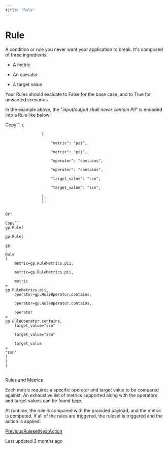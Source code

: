 ```yaml
---
title: "Rule"
---
```


# Rule

A condition or rule you never want your application to break. It's composed of three ingredients:

*   A metric
    
*   An operator
    
*   A target value
    

Your Rules should evaluate to False for the base case, and to True for unwanted scenarios.

In the example above, the "_input/output shall never contain PII_" is encoded into a Rule like below:

Copy```
                    { 

                    { 

                        "metric": "pii",

                        "metric": "pii",

                        "operator": "contains",

                        "operator": "contains",

                        "target_value": "ssn",

                        "target_value": "ssn",

                    },
                    },
```

Or:

Copy```
gp.Rule(

gp.Rule(

gp
.
Rule
(
    metric=gp.RuleMetrics.pii,

    metric=gp.RuleMetrics.pii,

    metric
=
gp.RuleMetrics.pii,
    operator=gp.RuleOperator.contains,

    operator=gp.RuleOperator.contains,

    operator
=
gp.RuleOperator.contains,
    target_value="ssn"

    target_value="ssn"

    target_value
=
"ssn"
)
)
)
```

## 

[](#rules-and-metrics)

Rules and Metrics

Each metric requires a specific operator and target value to be compared against. An exhaustive list of metrics supported along with the operators and target values can be found [here](/galileo/gen-ai-studio-products/galileo-protect/how-to/supported-metrics-and-operators).

At runtime, the rule is compared with the provided payload, and the metric is computed. If all of the rules are triggered, the ruleset is triggered and the action is applied.

[PreviousRuleset](/galileo/gen-ai-studio-products/galileo-protect/concepts/ruleset)[NextAction](/galileo/gen-ai-studio-products/galileo-protect/concepts/action)

Last updated 2 months ago